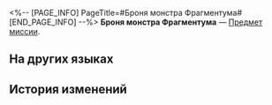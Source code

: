<%-- [PAGE_INFO]
PageTitle=#Броня монстра Фрагментума#
[END_PAGE_INFO] --%>
{{Предмет Инфобокс
|id          = 140068
|Изображение = Предмет Броня монстра Фрагментума.png
|Тип         = Предмет миссии
|Инвентарь   = Миссии
|Редкость    = 3
|Эффект      = 
|Описание    = Хитин, похожий на броню монстра Фрагментума.
}}
{{Описание|''«Кому вообще такое нужно?..»''}}
'''Броня монстра Фрагментума''' — [[Предмет миссии]].

==На других языках==
{{На других языках
|en   = Fragmentum Monster Armor
|zhs  = 裂界怪物盔甲
|zht  = 裂界怪物盔甲
|ja   = 裂界モンスターの鎧
|ko   = 열계 괴물 갑옷
|es   = Armadura de monstruo del Fragmentum
|fr   = Armure de monstre du Fragmentum
|ru   = Броня монстра Фрагментума
|th   = ชุดเกราะของมอนสเตอร์ใน Fragmentum
|vi   = Mũ Giáp Quái Vật Rãnh Nứt
|de   = Rüstung des Fragmentum-Monsters
|id   = Zirah Monster Fragmentum
|pt   = Armadura Monstruosa do Fragmentum
}}

==История изменений==
{{История изменений|3.5}}